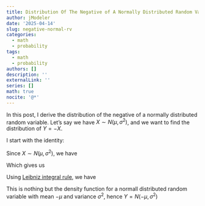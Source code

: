 ```yaml
---
title: Distribution Of The Negative of A Normally Distributed Random Variable
author: jModeler
date: '2025-04-14'
slug: negative-normal-rv
categories:
  - math
  - probability
tags:
  - math
  - probability
authors: []
description: ''
externalLink: ''
series: []
math: true
nocite: '@*'
---
```


In this post, I derive the distribution of the negative of a normally distributed random variable. Let's say we have $X \sim N(\mu, \sigma^2)$, and we want to find the distribution of $Y=-X$.

I start with the identity:
\begin{align}
  P(Y \le y) = P(-X \le y) = P(X \ge -y) = 1 - P(X \le -y)
\end{align}

Since $X \sim N(\mu, \sigma^2)$, we have
\begin{align}
P(X \le -y) = \int^{-y}_{-\infty} \frac{1}{\sqrt{2\pi\sigma^2}} \exp^{-\frac{(x-\mu)^2}{2\sigma^2}}  dx
\end{align}

Which gives us
\begin{align}
  P(Y \le y) = 1 - P(X \le -y) = 1 - \int^{-y}_{-\infty} \frac{1}{\sqrt{2\pi\sigma^2}} \exp^{-\frac{(x-\mu)^2}{2\sigma^2}}  dx
\end{align}

Using [Leibniz integral rule](https://en.wikipedia.org/wiki/Leibniz_integral_rule), we have

\begin{align}
  f_{Y}(y) = \frac{\partial P(Y \le y)}{\partial y} = &  -  \frac{1}{\sqrt{2\pi\sigma^2}} \exp^{-\frac{(-y-\mu)^2}{2\sigma^2}} \left(\frac{\partial (-y)}{\partial y}\right) \\
           = & - \frac{1}{\sqrt{2\pi\sigma^2}} \exp^{-\frac{(-y-\mu)^2}{2\sigma^2}} (-1) \\
           = &  \frac{1}{\sqrt{2\pi\sigma^2}} \exp^{-\frac{(-y-\mu)^2}{2\sigma^2}} \\
           = & \frac{1}{\sqrt{2\pi\sigma^2}} \exp^{-\frac{(y+\mu)^2}{2\sigma^2}} \\
           = & \frac{1}{\sqrt{2\pi\sigma^2}} \exp^{-\frac{(y-(-\mu))^2}{2\sigma^2}}
\end{align}


This is nothing but the density function for a normall distributed random variable with mean $-\mu$ and variance $\sigma^2$, hence $Y = N(-\mu, \sigma^2)$